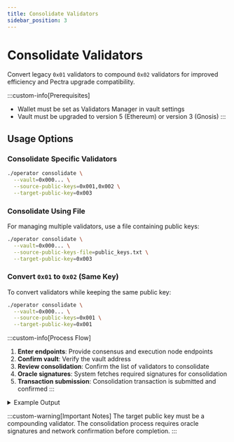 ```yaml
---
title: Consolidate Validators
sidebar_position: 3
---
```


# Consolidate Validators

Convert legacy `0x01` validators to compound `0x02` validators for improved efficiency and Pectra upgrade compatibility.

:::custom-info[Prerequisites]
  - Wallet must be set as Validators Manager in vault settings
  - Vault must be upgraded to version 5 (Ethereum) or version 3 (Gnosis)
:::

## Usage Options

### Consolidate Specific Validators

```bash
./operator consolidate \
  --vault=0x000... \
  --source-public-keys=0x001,0x002 \
  --target-public-key=0x003
```

### Consolidate Using File

For managing multiple validators, use a file containing public keys:

```bash
./operator consolidate \
  --vault=0x000... \
  --source-public-keys-file=public_keys.txt \
  --target-public-key=0x003
```

### Convert `0x01` to `0x02` (Same Key)

To convert validators while keeping the same public key:

```bash
./operator consolidate \
  --vault=0x000... \
  --source-public-keys=0x001 \
  --target-public-key=0x001
```

 :::custom-info[Process Flow]
  1. **Enter endpoints**: Provide consensus and execution node endpoints
  2. **Confirm vault**: Verify the vault address
  3. **Review consolidation**: Confirm the list of validators to consolidate
  4. **Oracle signatures**: System fetches required signatures for consolidation
  5. **Transaction submission**: Consolidation transaction is submitted and confirmed
:::

<details className="custom-details">
<summary>Example Output</summary>

```bash
Enter the comma separated list of API endpoints for execution nodes: : https://example.com
Enter the comma separated list of API endpoints for consensus nodes: https://example.com
Enter your vault address: 0x3320ad928c20187602a2b2c04eeaa813fa899468
Consolidating 2 validators:
    0x001 -> 0x003
    0x002 -> 0x003
Proceed consolidation? [Y/n]: y
Fetched signatures for validator consolidation: Received 11 out of 11 approvals
Submitting consolidate validators transaction
Waiting for transaction 0x00000... confirmation
Validators has been successfully consolidated
```

</details>

:::custom-warning[Important Notes]
The target public key must be a compounding validator. The consolidation process requires oracle signatures and network confirmation before completion.
:::
